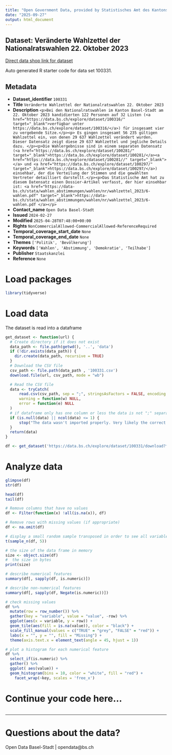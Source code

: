 ```yaml
---
title: "Open Government Data, provided by Statistisches Amt des Kantons Basel-Stadt - DCC Data Competence Center"
date: "2025-09-27"
output: html_document
---
```


## Dataset: Veränderte Wahlzettel der Nationalratswahlen 22. Oktober 2023

[Direct data shop link for dataset](https://data.bs.ch/explore/dataset/100331)

Auto generated R starter code for data set 100331.

## Metadata

- **Dataset_identifier** `100331`
- **Title** `Veränderte Wahlzettel der Nationalratswahlen 22. Oktober 2023`
- **Description** `<p>Bei den Nationalratswahlen im Kanton Basel-Stadt am 22. Oktober 2023 kandidierten 122 Personen auf 32 Listen (<a href="https://data.bs.ch/explore/dataset/100316/" target="_blank">verfügbar unter https://data.bs.ch/explore/dataset/100316/</a>) für insgesamt vier zu vergebende Sitze.</p><p> Es gingen insgesamt 56 235 gültigen Wahlzettel ein, von denen 29 637 Wahlzettel verändert wurden. Dieser Datensatz zeigt diese 29 637 Wahlzettel und jegliche Details dazu. </p><p>Die Wahlergebnisse sind in einem separaten Datensatz (<a href="https://data.bs.ch/explore/dataset/100281/" target="_blank">https://data.bs.ch/explore/dataset/100281/</a><a href="https://data.bs.ch/explore/dataset/100281//" target="_blank"></a> und <a href="https://data.bs.ch/explore/dataset/100297/" target="_blank">https://data.bs.ch/explore/dataset/100297/</a>) einsehbar, der die Verteilung der Stimmen und die gewählten Vertreter detailliert darstellt.</p><p>Das Statistische Amt hat zu diesem Datensatz einen Dossier-Artikel verfasst, der hier einsehbar ist: <a href="https://data-bs.ch/stata/wahlen_abstimmungen/wahlen/nr/wahlzettel_2023/6-wahlen.pdf" target="_blank">https://data-bs.ch/stata/wahlen_abstimmungen/wahlen/nr/wahlzettel_2023/6-wahlen.pdf </a></p>`
- **Contact_name** `Open Data Basel-Stadt`
- **Issued** `2024-02-27`
- **Modified** `2025-04-28T07:48:00+00:00`
- **Rights** `NonCommercialAllowed-CommercialAllowed-ReferenceRequired`
- **Temporal_coverage_start_date** `None`
- **Temporal_coverage_end_date** `None`
- **Themes** `['Politik', 'Bevölkerung']`
- **Keywords** `['Wahlen', 'Abstimmung', 'Demokratie', 'Teilhabe']`
- **Publisher** `Staatskanzlei`
- **Reference** `None`


# Load packages

```r

library(tidyverse)
```

# Load data

The dataset is read into a dataframe

```r
get_dataset <- function(url) {
  # Create directory if it does not exist
  data_path <- file.path(getwd(), '..', 'data')
  if (!dir.exists(data_path)) {
    dir.create(data_path, recursive = TRUE)
  }
  # Download the CSV file
  csv_path <- file.path(data_path , '100331.csv')
  download.file(url, csv_path, mode = "wb")

  # Read the CSV file
  data <- tryCatch(
      read.csv(csv_path, sep = ";", stringsAsFactors = FALSE, encoding = "UTF-8"),
      warning = function(w) NULL,
      error = function(e) NULL
  )
  # if dataframe only has one column or less the data is not ";" separated
  if (is.null(data) || ncol(data) <= 1) {
      stop("The data wasn't imported properly. Very likely the correct separator couldn't be found.\nPlease check the dataset manually and adjust the code.")
  }
  return(data)
}
```

```r

df <- get_dataset('https://data.bs.ch/explore/dataset/100331/download?format=csv&timezone=Europe%2FZurich')

```

# Analyze data

```r

glimpse(df)
str(df)

head(df)
tail(df)

```

```r
# Remove columns that have no values
df <- Filter(function(x) !all(is.na(x)), df)

# Remove rows with missing values (if appropriate)
df <- na.omit(df)
```

```r
# display a small random sample transposed in order to see all variables
t(sample_n(df, 5))
```

```r
# the size of the data frame in memory
size <- object.size(df)
#  the size in bytes
print(size)
```

```r
# describe numerical features
summary(df[, sapply(df, is.numeric)])
```

```r
# describe non-numerical features
summary(df[, sapply(df, Negate(is.numeric))])
```

```r
# check missing values
df %>%
  mutate(row = row_number()) %>%
  gather(key = "variable", value = "value", -row) %>%
  ggplot(aes(x = variable, y = row)) +
  geom_tile(aes(fill = is.na(value)), color = "black") +
  scale_fill_manual(values = c("TRUE" = "grey", "FALSE" = "red")) +
  labs(x = "", y = "", fill = "Missing") +
  theme(axis.text.x = element_text(angle = 45, hjust = 1))
```

```r
# plot a histogram for each numerical feature
df %>%
  select_if(is.numeric) %>%
  gather() %>%
  ggplot( aes(value)) +
  geom_histogram(bins = 10, color = "white", fill = "red") +
    facet_wrap(~key, scales = 'free_x')
```

# Continue your code here...

```r

```
------------------------------------------------------------------------

# Questions about the data?

Open Data Basel-Stadt | opendata@bs.ch
